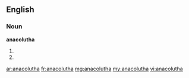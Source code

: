 ==English==

===Noun===
'''anacolutha'''

# {{plural of|anacoluthon}}
# {{alternative spelling of|anacoloutha}}

[[ar:anacolutha]]
[[fr:anacolutha]]
[[mg:anacolutha]]
[[my:anacolutha]]
[[vi:anacolutha]]